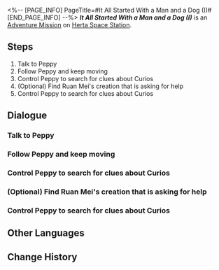 <%-- [PAGE_INFO]
PageTitle=#It All Started With a Man and a Dog (I)#
[END_PAGE_INFO] --%>
{{Stub|Dialogue.}}
{{Mission Infobox
|id            = 4070011
|title         = 
|image         = <!--Mission It All Started With a Man and a Dog (I).png-->
|type          = Adventure
|event_name    = 
|chapter       = 
|requirements  = {{subst:void|<!--Unknown: {"Type":"Manual"}-->}}
|summary       = <!--official mission summary from Fate's Atlas-->
|characters    = Peppy; Trailblazer
|startLocation = [[Herta Space Station]] - [[Storage Zone]]
|world         = Herta Space Station
|area          = Storage Zone
|prev          = 
|next          = 
|rewards       = 
}}
'''''It All Started With a Man and a Dog (I)''''' is an [[Adventure Mission]] on [[Herta Space Station]].

==Steps==
# Talk to Peppy
# Follow Peppy and keep moving
# Control Peppy to search for clues about Curios
# (Optional) Find Ruan Mei's creation that is asking for help
# Control Peppy to search for clues about Curios

<!--
==Gameplay Notes==

--><!--
==Trial Character==

-->
==Dialogue==
{{Stub Dialogue}}

===Talk to Peppy{{subst:void|<!--407001101-->}}===
{{Mission Description|type=adventure|location=Storage Zone|Peppy's coordinates indicate that it is stuck in the current area. Not knowing what is happening, Asta asks you to meet up with Peppy.}}
{{Dialogue Start}}
:{{tx}}
{{Dialogue End}}

===Follow Peppy and keep moving{{subst:void|<!--407001102-->}}===
{{Mission Description|type=adventure|location=Storage Zone|update|Thanks to your help, Peppy is out of danger. You have decided to follow its lead and explore the area together...}}
{{Dialogue Start}}
:{{tx}}
{{Dialogue End}}

===Control Peppy to search for clues about Curios{{subst:void|<!--407001103-->}}===
{{Mission Description|type=adventure|location=Storage Zone|update|Asta has developed an incredible synchronization feature for Peppy... Now you and Peppy can venture out in a new form and continue to track down the lost Curio.}}
{{Dialogue Start}}
:{{tx}}
{{Dialogue End}}

===(Optional) Find Ruan Mei's creation that is asking for help{{subst:void|<!--407001107-->}}===
{{Mission Description|type=adventure|location=Storage Zone|update|You hear a nearby distress call. It seems that more than one Ruan Mei's creation is wandering in this section. If possible, it's better to go and help them.}}
{{Dialogue Start}}
:{{tx}}
{{Dialogue End}}

===Control Peppy to search for clues about Curios{{subst:void|<!--407001106-->}}===
{{Mission Description|type=adventure|location=Storage Zone|update|Asta has developed an incredible synchronization feature for Peppy... Now you and Peppy can venture out in a new form and continue to track down the lost Curio.}}
{{Dialogue Start}}
:{{tx}}
{{Dialogue End}}

==Other Languages==
{{Other Languages
|en   = It All Started With a Man and a Dog (I)
|zhs  = 开局一人一狗•其一
|zht  = 開局一人一狗•其一
|ja   = スタートは一人と犬一匹・その1
|ko   = 시작은 한 사람과 개 한 마리•1
|es   = Al inicio solo había una persona y un perro&nbsp;I
|fr   = Tout commence avec un homme et un chien&nbsp;(I)
|ru   = Человек собаке друг I
|th   = เริ่มด้วยคนหนึ่งคนและสุนัขหนึ่งตัว 1
|vi   = Hành Trình Một Người Một Chó 1
|de   = Es war einmal ein Mensch und ein Hund (Teil 1)
|id   = Meitantei Peppy I
|pt   = A História Começa Com um Homem e um Cachorro (I)
}}

==Change History==
{{Change History|1.6}}
